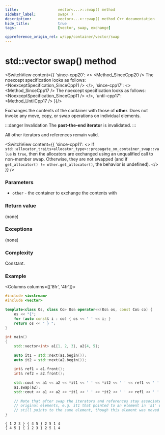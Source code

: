 ```yaml
---
title:					vector<...>::swap() method
sidebar_label:			swap( )
description:			vector<...>::swap() method C++ documentation
hide_title:				true
tags:					[vector, swap, exchange]

cppreference_origin_rel: w/cpp/container/vector/swap
---
```



<!-- Terms -->

<!----------------- Codes ---------------------->

<!-- swap() -->

# std::vector swap() method


<SwitchView content={{
		'since-cpp20': <>
			<Method_SinceCpp20 />
			The noexcept specification looks as follows:
			<NoexceptSpecification_SinceCpp11 />
		</>,
		'since-cpp17': <>
			<Method_SinceCpp17 />
			The noexcept specification looks as follows:
			<NoexceptSpecification_SinceCpp11 />
		</>,
		'until-cpp17': <Method_UntilCpp17 />
	}}/>


Exchanges the contents of the container with those of **other**. Does not invoke any move, copy, or swap operations on individual elements.

:::danger Invalidation
The **past-the-end iterator** is invalidated.
:::

All other iterators and references remain valid.

<SwitchView content={{
	'since-cpp11': <>
		If <code>std::allocator_traits&lt;allocator_type&gt;::propagate_on_container_swap::value</code> is <code>true</code>,
		then the allocators are exchanged using an unqualified call to non-member swap. 
		Otherwise, they are not swapped (and if <code>get_allocator() != other.get_allocator()</code>, the behavior is <Tooltip title={Term_UndefinedBehaviour}>undefined</Tooltip>).
	</>
}} />

### Parameters

 - `other` - the container to exchange the contents with

### Return value

(none)

### Exceptions
(none)

### Complexity

Constant.

### Example

<Columns columns={['8fr', '4fr']}>
<div>

```cpp title='Main.cpp' showLineNumbers
#include <iostream>
#include <vector>
 
template<class Os, class Co> Os& operator<<(Os& os, const Co& co) {
	os << "{";
	for (auto const& i : co) { os << ' ' << i; }
	return os << " } ";
}
 
int main()
{
	std::vector<int> a1{1, 2, 3}, a2{4, 5};
 
	auto it1 = std::next(a1.begin());
	auto it2 = std::next(a2.begin());
 
	int& ref1 = a1.front();
	int& ref2 = a2.front();
 
	std::cout << a1 << a2 << *it1 << ' ' << *it2 << ' ' << ref1 << ' ' << ref2 << '\n';
	a1.swap(a2);
	std::cout << a1 << a2 << *it1 << ' ' << *it2 << ' ' << ref1 << ' ' << ref2 << '\n';
 
	// Note that after swap the iterators and references stay associated with their
	// original elements, e.g. it1 that pointed to an element in 'a1' with value 2
	// still points to the same element, though this element was moved into 'a2'.
}
```

</div>
<div>

```plaintext title="Output"
{ 1 2 3 } { 4 5 } 2 5 1 4
{ 4 5 } { 1 2 3 } 2 5 1 4
```

</div>
</Columns>
